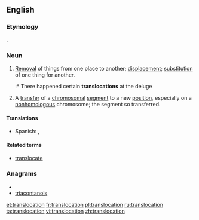 ==English==

===Etymology===
{{prefix|trans|location}}.

===Noun===
{{en-noun}}

# [[removal|Removal]] of things from one place to another; [[displacement]]; [[substitution]] of one thing for another.
#:* There happened certain '''translocations''' at the deluge
# {{genetics}} A [[transfer]] of a [[chromosomal]] [[segment]] to a new [[position]], especially on a [[nonhomologous]] chromosome; the segment so transferred.

====Translations====
{{trans-top|Removal from one place to another; displacement}}
* Spanish: {{t-|es|traslado}}, {{t-|es|translocación}}
{{trans-mid}}
{{trans-bottom}}

====Related terms====
* [[translocate]]

===Anagrams===
* {{alphagram|aacilnnoorstt}}
* [[triacontanols#English|triacontanols]]

[[et:translocation]]
[[fr:translocation]]
[[pl:translocation]]
[[ru:translocation]]
[[ta:translocation]]
[[vi:translocation]]
[[zh:translocation]]